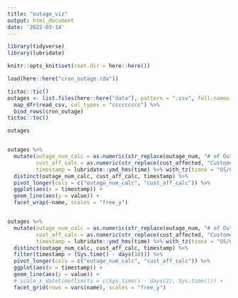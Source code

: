 ```yaml
---
title: "outage_viz"
output: html_document
date: '2022-03-14'
---
```



```r
library(tidyverse)
library(lubridate)

knitr::opts_knit$set(root.dir = here::here())
```

```r

load(here::here("cron_outage.rda"))

tictoc::tic()
outages <- list.files(here::here("data"), pattern = ".csv", full.names = T) %>%
  map_dfr(read_csv, col_types = "ccccccccc") %>%
  bind_rows(cron_outage)
tictoc::toc()
```

```r
outages


outages %>%
  mutate(outage_num_calc = as.numeric(str_replace(outage_num, "# of Outages: ", "")),
         cust_aff_calc = as.numeric(str_replace(cust_affected, "Customers Affected: ", "")),
         timestamp = lubridate::ymd_hms(time) %>% with_tz(tzone = "US/Central"))  %>%
  distinct(outage_num_calc, cust_aff_calc, timestamp) %>%
  pivot_longer(cols = c("outage_num_calc", "cust_aff_calc")) %>%
  ggplot(aes(x = timestamp)) +
  geom_line(aes(y = value)) +
  facet_wrap(~name, scales = "free_y")


outages %>%
  mutate(outage_num_calc = as.numeric(str_replace(outage_num, "# of Outages: ", "")),
         cust_aff_calc = as.numeric(str_replace(cust_affected, "Customers Affected: ", "")),
         timestamp = lubridate::ymd_hms(time) %>% with_tz(tzone = "US/Central")) %>%
  distinct(outage_num_calc, cust_aff_calc, timestamp) %>%
  filter(timestamp > (Sys.time() - days(10))) %>%
  pivot_longer(cols = c("outage_num_calc", "cust_aff_calc")) %>%
  ggplot(aes(x = timestamp)) +
  geom_line(aes(y = value)) +
  # scale_x_datetime(limits = c(Sys.time() - days(2), Sys.time())) +
  facet_grid(rows = vars(name), scales = "free_y")
```
